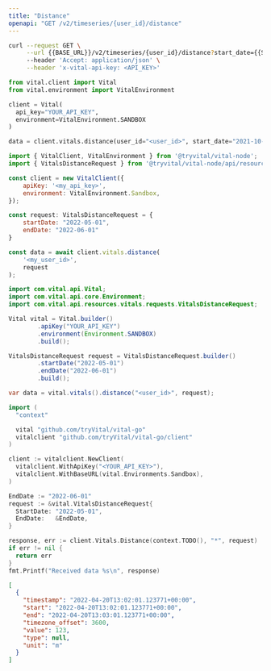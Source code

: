 ```yaml
---
title: "Distance"
openapi: "GET /v2/timeseries/{user_id}/distance"
---
```


<RequestExample>

```bash Bash
curl --request GET \
     --url {{BASE_URL}}/v2/timeseries/{user_id}/distance?start_date={{START_DATE}}&end_date={{END_DATE}} \
     --header 'Accept: application/json' \
     --header 'x-vital-api-key: <API_KEY>'
```

```python Python
from vital.client import Vital
from vital.environment import VitalEnvironment

client = Vital(
  api_key="YOUR_API_KEY",
  environment=VitalEnvironment.SANDBOX
)

data = client.vitals.distance(user_id="<user_id>", start_date="2021-10-01", end_date="2021-10-02")
```

```javascript Node
import { VitalClient, VitalEnvironment } from '@tryvital/vital-node';
import { VitalsDistanceRequest } from '@tryvital/vital-node/api/resources/vitals';

const client = new VitalClient({
    apiKey: '<my_api_key>',
    environment: VitalEnvironment.Sandbox,
});

const request: VitalsDistanceRequest = {
    startDate: "2022-05-01",
    endDate: "2022-06-01"
}

const data = await client.vitals.distance(
    '<my_user_id>',
    request
);
```

```java Java
import com.vital.api.Vital;
import com.vital.api.core.Environment;
import com.vital.api.resources.vitals.requests.VitalsDistanceRequest;

Vital vital = Vital.builder()
        .apiKey("YOUR_API_KEY")
        .environment(Environment.SANDBOX)
        .build();

VitalsDistanceRequest request = VitalsDistanceRequest.builder()
        .startDate("2022-05-01")
        .endDate("2022-06-01")
        .build();

var data = vital.vitals().distance("<user_id>", request);
```

```go Go
import (
  "context"

  vital "github.com/tryVital/vital-go"
  vitalclient "github.com/tryVital/vital-go/client"
)

client := vitalclient.NewClient(
  vitalclient.WithApiKey("<YOUR_API_KEY>"),
  vitalclient.WithBaseURL(vital.Environments.Sandbox),
)

EndDate := "2022-06-01"
request := &vital.VitalsDistanceRequest{
  StartDate: "2022-05-01",
  EndDate:   &EndDate,
}

response, err := client.Vitals.Distance(context.TODO(), "*", request)
if err != nil {
  return err
}
fmt.Printf("Received data %s\n", response)
```

</RequestExample>

<ResponseExample>

```json Example
[
  {
    "timestamp": "2022-04-20T13:02:01.123771+00:00",
    "start": "2022-04-20T13:02:01.123771+00:00",
    "end": "2022-04-20T13:03:01.123771+00:00",
    "timezone_offset": 3600,
    "value": 123,
    "type": null,
    "unit": "m"
  }
]
```

</ResponseExample>
